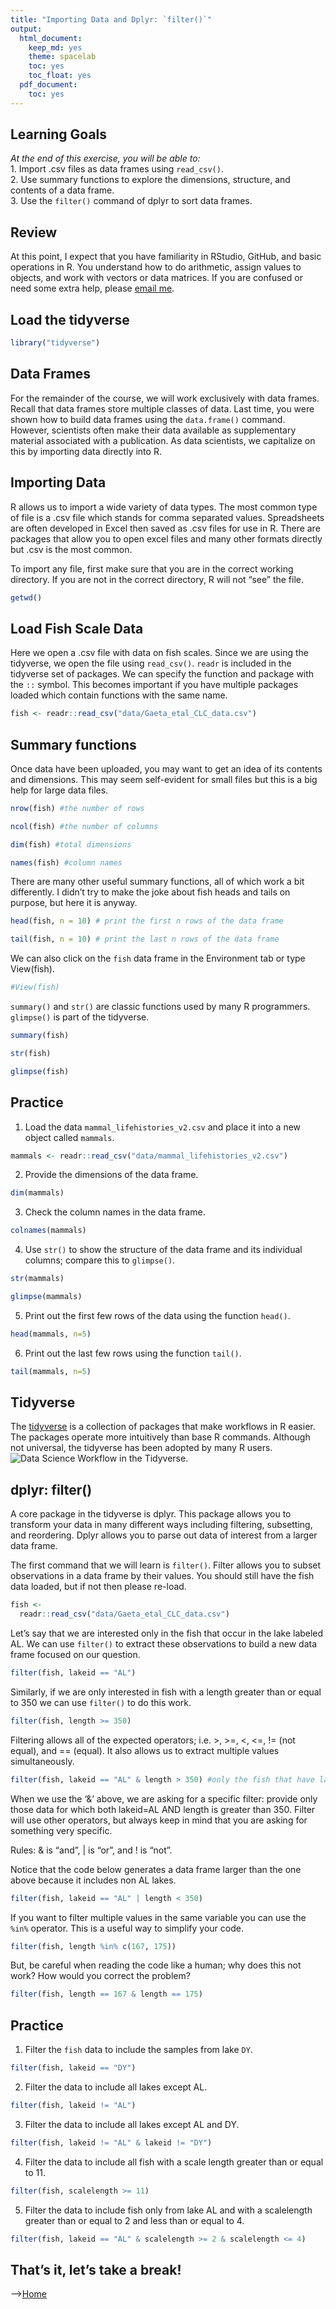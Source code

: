 ```yaml
---
title: "Importing Data and Dplyr: `filter()`"
output:
  html_document: 
    keep_md: yes
    theme: spacelab
    toc: yes
    toc_float: yes
  pdf_document:
    toc: yes
---
```


## Learning Goals
*At the end of this exercise, you will be able to:*    
1. Import .csv files as data frames using `read_csv()`.  
2. Use summary functions to explore the dimensions, structure, and contents of a data frame.  
3. Use the `filter()` command of dplyr to sort data frames.  

## Review
At this point, I expect that you have familiarity in RStudio, GitHub, and basic operations in R. You understand how to do arithmetic, assign values to objects, and work with vectors or data matrices. If you are confused or need some extra help, please [email me](mailto: jmledford@ucdavis.edu).  

## Load the tidyverse
```r
library("tidyverse")
```

## Data Frames
For the remainder of the course, we will work exclusively with data frames. Recall that data frames store multiple classes of data. Last time, you were shown how to build data frames using the `data.frame()` command. However, scientists often make their data available as supplementary material associated with a publication. As data scientists, we capitalize on this by importing data directly into R.  

## Importing Data
R allows us to import a wide variety of data types. The most common type of file is a .csv file which stands for comma separated values. Spreadsheets are often developed in Excel then saved as .csv files for use in R. There are packages that allow you to open excel files and many other formats directly but .csv is the most common.  

To import any file, first make sure that you are in the correct working directory. If you are not in the correct directory, R will not "see" the file.
```r
getwd()
```

## Load Fish Scale Data
Here we open a .csv file with data on fish scales. Since we are using the tidyverse, we open the file using `read_csv()`. `readr` is included in the tidyverse set of packages. We can specify the function and package with the `::` symbol. This becomes important if you have multiple packages loaded which contain functions with the same name. 
```r
fish <- readr::read_csv("data/Gaeta_etal_CLC_data.csv")
```

## Summary functions
Once data have been uploaded, you may want to get an idea of its contents and dimensions. This may seem self-evident for small files but this is a big help for large data files.
```r
nrow(fish) #the number of rows
```

```r
ncol(fish) #the number of columns
```

```r
dim(fish) #total dimensions
```

```r
names(fish) #column names
```

There are many other useful summary functions, all of which work a bit differently. I didn't try to make the joke about fish heads and tails on purpose, but here it is anyway.
```r
head(fish, n = 10) # print the first n rows of the data frame
```

```r
tail(fish, n = 10) # print the last n rows of the data frame
```

We can also click on the `fish` data frame in the Environment tab or type View(fish).
```r
#View(fish)
```

`summary()` and `str()` are classic functions used by many R programmers. `glimpse()` is part of the tidyverse.
```r
summary(fish)
```

```r
str(fish)
```

```r
glimpse(fish)
```

## Practice
1. Load the data `mammal_lifehistories_v2.csv` and place it into a new object called `mammals`.
```r
mammals <- readr::read_csv("data/mammal_lifehistories_v2.csv")
```

2. Provide the dimensions of the data frame.
```r
dim(mammals)
```

3. Check the column names in the data frame. 
```r
colnames(mammals)
```

4. Use `str()` to show the structure of the data frame and its individual columns; compare this to `glimpse()`. 
```r
str(mammals)
```
```r
glimpse(mammals)
```

5. Print out the first few rows of the data using the function `head()`.  
```r
head(mammals, n=5)
```

6. Print out the last few rows using the function `tail()`.
```r
tail(mammals, n=5)
```

## Tidyverse
The [tidyverse](www.tidyverse.org) is a collection of packages that make workflows in R easier. The packages operate more intuitively than base R commands. Although not universal, the tidyverse has been adopted by many R users.  
![*Data Science Workflow in the Tidyverse.*](tidyverse1.png)  

## dplyr: filter()
A core package in the tidyverse is dplyr. This package allows you to transform your data in many different ways including filtering, subsetting, and reordering. Dplyr allows you to parse out data of interest from a larger data frame.  

The first command that we will learn is `filter()`. Filter allows you to subset observations in a data frame by their values. You should still have the fish data loaded, but if not then please re-load.  
```r
fish <- 
  readr::read_csv("data/Gaeta_etal_CLC_data.csv")
```

Let's say that we are interested only in the fish that occur in the lake labeled AL. We can use `filter()` to extract these observations to build a new data frame focused on our question.
```r
filter(fish, lakeid == "AL")
```

Similarly, if we are only interested in fish with a length greater than or equal to 350 we can use `filter()` to do this work.
```r
filter(fish, length >= 350)
```

Filtering allows all of the expected operators; i.e. >, >=, <, <=, != (not equal), and == (equal).  It also allows us to extract multiple values simultaneously.
```r
filter(fish, lakeid == "AL" & length > 350) #only the fish that have lakeid AL AND length >350
```

When we use the '&' above, we are asking for a specific filter: provide only those data for which both lakeid=AL AND length is greater than 350. Filter will use other operators, but always keep in mind that you are asking for something very specific.  

Rules: & is "and", | is "or", and ! is "not".  

Notice that the code below generates a data frame larger than the one above because it includes non AL lakes.
```r
filter(fish, lakeid == "AL" | length < 350)
```

If you want to filter multiple values in the same variable you can use the `%in%` operator. This is a useful way to simplify your code.
```r
filter(fish, length %in% c(167, 175))
```

But, be careful when reading the code like a human; why does this not work? How would you correct the problem?
```r
filter(fish, length == 167 & length == 175)
```

## Practice
1. Filter the `fish` data to include the samples from lake `DY`.
```r
filter(fish, lakeid == "DY")
```


2. Filter the data to include all lakes except AL.
```r
filter(fish, lakeid != "AL")
```


3. Filter the data to include all lakes except AL and DY.
```r
filter(fish, lakeid != "AL" & lakeid != "DY")
```


4. Filter the data to include all fish with a scale length greater than or equal to 11.
```r
filter(fish, scalelength >= 11)
```


5. Filter the data to include fish only from lake AL and with a scalelength greater than or equal to 2 and less than or equal to 4.
```r
filter(fish, lakeid == "AL" & scalelength >= 2 & scalelength <= 4)
```


## That's it, let's take a break!   

-->[Home](https://jmledford3115.github.io/datascibiol/)